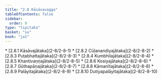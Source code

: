 ```yaml
---
title: "2.8 Kāsāvavagga"
tableOfContents: false
sidebar:
  order: 9
type: "tipitaka"
basket: "su"
book: "ja1"
---
```



<DynamicBreadcrumb />



<TableOfContents book="ja1" section="2.8">
* [2.8.1 Kāsāvajātaka](2-8/2-8-1)
* [2.8.2 Cūḷanandiyajātaka](2-8/2-8-2)
* [2.8.3 Puṭabhattajātaka](2-8/2-8-3)
* [2.8.4 Kumbhilajātaka](2-8/2-8-4)
* [2.8.5 Khantivaṇṇajātaka](2-8/2-8-5)
* [2.8.6 Kosiyajātaka](2-8/2-8-6)
* [2.8.7 Gūthapāṇajātaka](2-8/2-8-7)
* [2.8.8 Kāmanītajātaka](2-8/2-8-8)
* [2.8.9 Palāyitajātaka](2-8/2-8-9)
* [2.8.10 Dutiyapalāyitajātaka](2-8/2-8-10)
</TableOfContents>